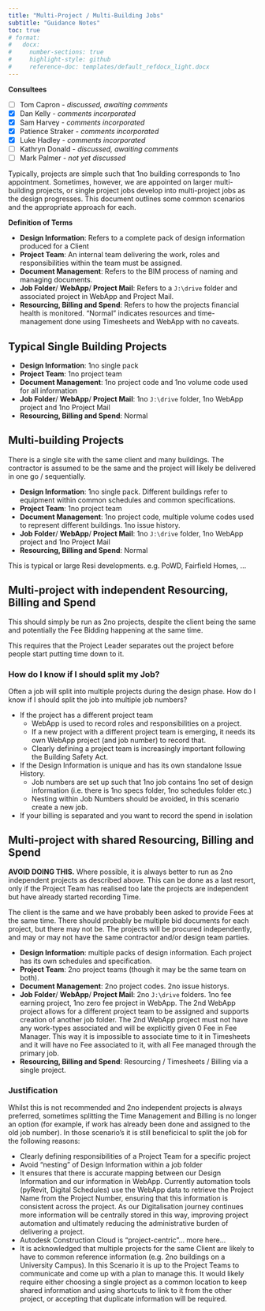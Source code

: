 ```yaml
---
title: "Multi-Project / Multi-Building Jobs"
subtitle: "Guidance Notes"
toc: true
# format:
#   docx:
#     number-sections: true
#     highlight-style: github
#     reference-doc: templates/default_refdocx_light.docx
---
```


**Consultees**

- [ ] Tom Capron - *discussed, awaiting comments*
- [x] Dan Kelly - *comments incorporated*
- [x] Sam Harvey - *comments incorporated*
- [x] Patience Straker - *comments incorporated*
- [x] Luke Hadley - *comments incorporated*
- [ ] Kathryn Donald - *discussed, awaiting comments*
- [ ] Mark Palmer - *not yet discussed*

Typically, projects are simple such that 1no building corresponds to 1no appointment.
Sometimes, however, we are appointed on larger multi-building projects, or single project jobs develop into
multi-project jobs as the design progresses. This document outlines some common scenarios and the
appropriate approach for each. 

**Definition of Terms**

- **Design Information**: Refers to a complete pack of design information produced for a Client
- **Project Team**: An internal team delivering the work, roles and responsibilities within the team must be assigned.
- **Document Management**: Refers to the BIM process of naming and managing documents. 
- **Job Folder**/ **WebApp**/ **Project Mail**: Refers to a `J:\drive` folder and associated project in WebApp and Project Mail.
- **Resourcing, Billing and Spend**: Refers to how the projects financial health is monitored. "Normal" indicates resources
  and time-management done using Timesheets and WebApp with no caveats. 
  

## Typical Single Building Projects

- **Design Information**: 1no single pack
- **Project Team**:  1no project team
- **Document Management**: 1no project code and 1no volume code used for all information
- **Job Folder**/ **WebApp**/ **Project Mail**: 1no `J:\drive` folder, 1no WebApp project and 1no Project Mail
- **Resourcing, Billing and Spend**: Normal

## Multi-building Projects

There is a single site with the same client and many buildings.
The contractor is assumed to be the same and the project will likely be delivered in one go / sequentially.

- **Design Information**: 1no single pack. Different buildings refer to equipment within common schedules and common specifications.
- **Project Team**:  1no project team
- **Document Management**: 1no project code, multiple volume codes used to represent different buildings. 1no issue history.
- **Job Folder**/ **WebApp**/ **Project Mail**: 1no `J:\drive` folder, 1no WebApp project and 1no Project Mail
- **Resourcing, Billing and Spend**: Normal

This is typical or large Resi developments.
e.g. PoWD, Fairfield Homes, ... 


## Multi-project with independent Resourcing, Billing and Spend

This should simply be run as 2no projects, despite the client being the same and potentially the Fee Bidding happening at the same time.

::: {.callout-tip}
This requires that the Project Leader separates out the project before people start putting time down to it. 
:::

### How do I know if I should split my Job?

Often a job will split into multiple projects during the design phase. How do I know if I should split the job into multiple job numbers?

- If the project has a different project team
  - WebApp is used to record roles and responsibilities on a project.
  - If a new project with a different project team is emerging, it needs its own WebApp project (and job number) to record that. 
  - Clearly defining a project team is increasingly important following the Building Safety Act.
- If the Design Information is unique and has its own standalone Issue History. 
  - Job numbers are set up such that 1no job contains 1no set of design information (i.e. there is 1no specs folder, 1no schedules folder etc.) 
  - Nesting within Job Numbers should be avoided, in this scenario create a new job.
- If your billing is separated and you want to record the spend in isolation
  

## Multi-project with shared Resourcing, Billing and Spend

::: {.callout-warning}
**AVOID DOING THIS.**
Where possible, it is always better to run as 2no independent projects as described above.
This can be done as a last resort, only if the Project Team has realised too late the projects are independent but have already started recording Time.
:::

The client is the same and we have probably been asked to provide Fees at the same time.
There should probably be multiple bid documents for each project, but there may not be.
The projects will be procured independently, and may or may not have the same contractor and/or design team parties.

- **Design Information**: multiple packs of design information. Each project has its own schedules and specification.
- **Project Team**:  2no project teams (though it may be the same team on both).
- **Document Management**: 2no project codes. 2no issue historys.
- **Job Folder**/ **WebApp**/ **Project Mail**: 2no `J:\drive` folders. 1no fee earning project, 1no zero fee project in WebApp.
  The 2nd WebApp project allows for a different project team to be assigned and supports creation of another job folder.
  The 2nd WebApp project must not have any work-types associated and will be explicitly given 0 Fee in Fee Manager. 
  This way it is impossible to associate time to it in Timesheets and it will have no Fee associated to it, with all Fee managed through the primary job.
- **Resourcing, Billing and Spend**: Resourcing / Timesheets / Billing via a single project.

### Justification

Whilst this is not recommended and 2no independent projects is always preferred, sometimes splitting the Time Management and Billing is no longer an option
(for example, if work has already been done and assigned to the old job number). In those scenario's it is still beneficical to split the job for the following reasons:

- Clearly defining responsibilities of a Project Team for a specific project
- Avoid "nesting" of Design Information within a job folder
- It ensures that there is accurate mapping between our Design Information and our information in WebApp. Currently automation tools (pyRevit, Digital Schedules) use the
 WebApp data to retrieve the Project Name from the Project Number, ensuring that this information is consistent across the project. As our Digitalisation journey
 continues more information will be centrally stored in this way, improving project automation and ultimately reducing the administrative burden of delivering a project.
- Autodesk Construction Cloud is "project-centric"... more here...
- It is acknowledged that multiple projects for the same Client are likely to have to common reference information (e.g. 2no buildings on a University Campus). In
  this Scenario it is up to the Project Teams to communicate and come up with a plan to manage this. It would likely require either choosing a single project as a common
  location to keep shared information and using shortcuts to link to it from the other project, or accepting that duplicate information will be required.